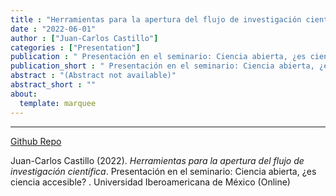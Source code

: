 ```yaml
---
title : "Herramientas para la apertura del flujo de investigación científica"
date : "2022-06-01"
author : ["Juan-Carlos Castillo"]
categories : ["Presentation"]
publication : " Presentación en el seminario: Ciencia abierta, ¿es ciencia accesible? . Universidad Iberoamericana de México  (Online)"
publication_short : " Presentación en el seminario: Ciencia abierta, ¿es ciencia accesible? . Universidad Iberoamericana de México  (Online)"
abstract : "(Abstract not available)"
abstract_short : ""
about:
  template: marquee
---
```

---
[Github Repo](https://github.com/lisa-coes/presentaciones)


::: {.callout-note title="How to cite this work"}

Juan-Carlos Castillo (2022). *Herramientas para la apertura del flujo de investigación científica*.  Presentación en el seminario: Ciencia abierta, ¿es ciencia accesible? . Universidad Iberoamericana de México  (Online)

:::

